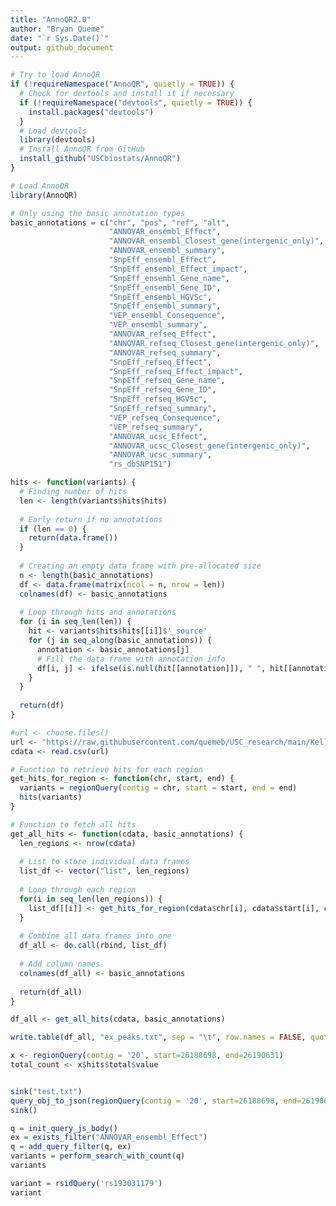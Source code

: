 ```yaml
---
title: "AnnoQR2.0"
author: "Bryan Queme"
date: "`r Sys.Date()`"
output: github_document
---
```


```r
# Try to load AnnoQR
if (!requireNamespace("AnnoQR", quietly = TRUE)) {
  # Check for devtools and install it if necessary
  if (!requireNamespace("devtools", quietly = TRUE)) {
    install.packages("devtools")
  }
  # Load devtools
  library(devtools)
  # Install AnnoQR from GitHub
  install_github("USCbiostats/AnnoQR")
}

# Load AnnoQR
library(AnnoQR)

```

```r
# Only using the basic annotation types
basic_annotations = c("chr", "pos", "ref", "alt",
                      "ANNOVAR_ensembl_Effect",
                      "ANNOVAR_ensembl_Closest_gene(intergenic_only)",
                      "ANNOVAR_ensembl_summary",
                      "SnpEff_ensembl_Effect",
                      "SnpEff_ensembl_Effect_impact",
                      "SnpEff_ensembl_Gene_name",
                      "SnpEff_ensembl_Gene_ID",
                      "SnpEff_ensembl_HGVSc",
                      "SnpEff_ensembl_summary",
                      "VEP_ensembl_Consequence",
                      "VEP_ensembl_summary",
                      "ANNOVAR_refseq_Effect",
                      "ANNOVAR_refseq_Closest_gene(intergenic_only)",
                      "ANNOVAR_refseq_summary",
                      "SnpEff_refseq_Effect",
                      "SnpEff_refseq_Effect_impact",
                      "SnpEff_refseq_Gene_name",
                      "SnpEff_refseq_Gene_ID",
                      "SnpEff_refseq_HGVSc",
                      "SnpEff_refseq_summary",
                      "VEP_refseq_Consequence",
                      "VEP_refseq_summary",
                      "ANNOVAR_ucsc_Effect",
                      "ANNOVAR_ucsc_Closest_gene(intergenic_only)",
                      "ANNOVAR_ucsc_summary",
                      "rs_dbSNP151")
```


```r

hits <- function(variants) {
  # Finding number of hits
  len <- length(variants$hits$hits)
  
  # Early return if no annotations
  if (len == 0) {
    return(data.frame())
  }
  
  # Creating an empty data frame with pre-allocated size
  n <- length(basic_annotations)
  df <- data.frame(matrix(ncol = n, nrow = len))
  colnames(df) <- basic_annotations
  
  # Loop through hits and annotations
  for (i in seq_len(len)) {
    hit <- variants$hits$hits[[i]]$'_source'
    for (j in seq_along(basic_annotations)) {
      annotation <- basic_annotations[j]
      # Fill the data frame with annotation info
      df[i, j] <- ifelse(is.null(hit[[annotation]]), " ", hit[[annotation]])
    }
  }
  
  return(df)
}

```

```r
#url <- choose.files()
url <- "https://raw.githubusercontent.com/quemeb/USC_research/main/Kelly/ex_peaks_example.csv"
cdata <- read.csv(url)

```

```r

# Function to retrieve hits for each region
get_hits_for_region <- function(chr, start, end) {
  variants = regionQuery(contig = chr, start = start, end = end)
  hits(variants)
}

# Function to fetch all hits
get_all_hits <- function(cdata, basic_annotations) {
  len_regions <- nrow(cdata)
  
  # List to store individual data frames
  list_df <- vector("list", len_regions)
  
  # Loop through each region
  for(i in seq_len(len_regions)) {
    list_df[[i]] <- get_hits_for_region(cdata$chr[i], cdata$start[i], cdata$end[i])
  }
  
  # Combine all data frames into one
  df_all <- do.call(rbind, list_df)
  
  # Add column names
  colnames(df_all) <- basic_annotations
  
  return(df_all)
}

df_all <- get_all_hits(cdata, basic_annotations)


```

```r

write.table(df_all, "ex_peaks.txt", sep = "\t", row.names = FALSE, quote = FALSE)

```


```r
x <- regionQuery(contig = '20', start=26188698, end=26190631)
total_count <- x$hits$total$value


sink("test.txt")
query_obj_to_json(regionQuery(contig = '20', start=26188698, end=26190631))
sink()
```


```r
q = init_query_js_body()
ex = exists_filter("ANNOVAR_ensembl_Effect")
q = add_query_filter(q, ex)
variants = perform_search_with_count(q)
variants
```


```r
variant = rsidQuery('rs193031179')
variant
```

